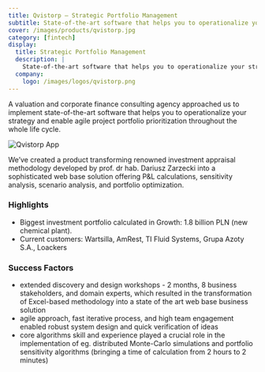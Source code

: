 ```yaml
---
title: Qvistorp — Strategic Portfolio Management
subtitle: State-of-the-art software that helps you to operationalize your strategy and enable agile project portfolio prioritization throughout the whole life cycle. 
cover: /images/products/qvistorp.jpg
category: [fintech]
display:
  title: Strategic Portfolio Management
  description: |
    State-of-the-art software that helps you to operationalize your strategy and enable agile project portfolio prioritization throughout the whole life cycle. 
  company:
    logo: /images/logos/qvistorp.png
---
```


<Divider />
A valuation and corporate finance consulting agency approached us to implement state-of-the-art software that helps you to operationalize your strategy and enable agile project portfolio prioritization throughout the whole life cycle.

![Qvistorp App](/images/products/design/qvistorp-screen-01.png)

We’ve created a product transforming renowned investment appraisal methodology developed by prof. dr hab. Dariusz Zarzecki into a sophisticated web base solution offering P&L calculations, sensitivity analysis, scenario analysis, and portfolio optimization.

### Highlights
- Biggest investment portfolio calculated in Growth: 1.8 billion PLN (new chemical plant).
- Current customers: Wartsilla, AmRest, TI Fluid Systems, Grupa Azoty S.A., Loackers

### Success Factors
- extended discovery and design workshops - 2 months, 8 business stakeholders, and domain experts, which resulted in the transformation of Excel-based methodology into a state of the art web base business solution
- agile approach, fast iterative process, and high team engagement enabled robust system design and quick verification of ideas
- core algorithms skill and experience played a crucial role in the implementation of eg. distributed Monte-Carlo simulations and portfolio sensitivity algorithms (bringing a time of calculation from 2 hours to 2 minutes)
